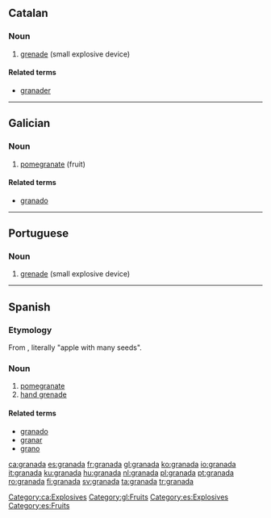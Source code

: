 {{also|Granada}}
==Catalan==

===Noun===
{{ca-noun|f|granades}}

# [[grenade]] (small explosive device)

====Related terms====
* [[granader]]

[[Category:ca:Explosives]]

----

==Galician==

===Noun===
{{gl-noun|f}}

# [[pomegranate]] (fruit)

====Related terms====
* [[granado]]

[[Category:gl:Fruits]]

----

==Portuguese==
===Noun===
{{infl|pt|noun}}

# [[grenade]] (small explosive device)

----

==Spanish==

===Etymology===
From {{etyl|la|es}} {{term|malum|mālum|lang=la}} {{term|granatum|granātum|lang=la}}, literally "apple with many seeds".

===Noun===
{{es-noun-f}}

# [[pomegranate]]
# [[hand grenade]]

====Related terms====
* [[granado]]
* [[granar]]
* [[grano]]

[[Category:es:Explosives]]
[[Category:es:Fruits]]

[[ca:granada]]
[[es:granada]]
[[fr:granada]]
[[gl:granada]]
[[ko:granada]]
[[io:granada]]
[[it:granada]]
[[ku:granada]]
[[hu:granada]]
[[nl:granada]]
[[pl:granada]]
[[pt:granada]]
[[ro:granada]]
[[fi:granada]]
[[sv:granada]]
[[ta:granada]]
[[tr:granada]]